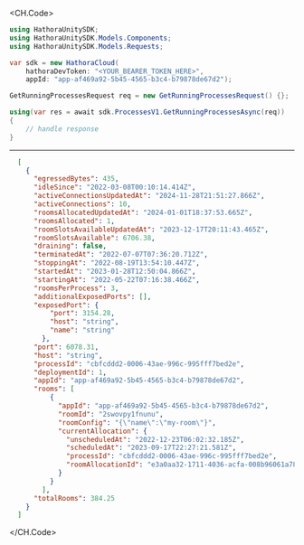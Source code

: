 
<CH.Code>
```csharp GetRunningProcesses.cs
using HathoraUnitySDK;
using HathoraUnitySDK.Models.Components;
using HathoraUnitySDK.Models.Requests;

var sdk = new HathoraCloud(
    hathoraDevToken: "<YOUR_BEARER_TOKEN_HERE>",
    appId: "app-af469a92-5b45-4565-b3c4-b79878de67d2");

GetRunningProcessesRequest req = new GetRunningProcessesRequest() {};

using(var res = await sdk.ProcessesV1.GetRunningProcessesAsync(req))
{
    // handle response
}
```
---

```json Example Response
  [
    {
      "egressedBytes": 435,
      "idleSince": "2022-03-08T00:10:14.414Z",
      "activeConnectionsUpdatedAt": "2024-11-28T21:51:27.866Z",
      "activeConnections": 10,
      "roomsAllocatedUpdatedAt": "2024-01-01T18:37:53.665Z",
      "roomsAllocated": 1,
      "roomSlotsAvailableUpdatedAt": "2023-12-17T20:11:43.465Z",
      "roomSlotsAvailable": 6706.38,
      "draining": false,
      "terminatedAt": "2022-07-07T07:36:20.712Z",
      "stoppingAt": "2022-08-19T13:54:10.447Z",
      "startedAt": "2023-01-28T12:50:04.866Z",
      "startingAt": "2022-05-22T07:16:38.466Z",
      "roomsPerProcess": 3,
      "additionalExposedPorts": [],
      "exposedPort": {
          "port": 3154.28,
          "host": "string",
          "name": "string"
        },
      "port": 6078.31,
      "host": "string",
      "processId": "cbfcddd2-0006-43ae-996c-995fff7bed2e",
      "deploymentId": 1,
      "appId": "app-af469a92-5b45-4565-b3c4-b79878de67d2",
      "rooms": [
          {
            "appId": "app-af469a92-5b45-4565-b3c4-b79878de67d2",
            "roomId": "2swovpy1fnunu",
            "roomConfig": "{\"name\":\"my-room\"}",
            "currentAllocation": {
              "unscheduledAt": "2022-12-23T06:02:32.185Z",
              "scheduledAt": "2023-09-17T22:27:21.581Z",
              "processId": "cbfcddd2-0006-43ae-996c-995fff7bed2e",
              "roomAllocationId": "e3a0aa32-1711-4036-acfa-008b96061a78"
            }
          }
        ],
      "totalRooms": 384.25
    }
  ]
```
</CH.Code>
